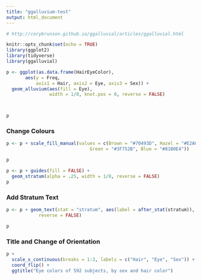 ```yaml
---
title: "ggalluvium-test"
output: html_document
---
```


```r

# http://corybrunson.github.io/ggalluvial/articles/ggalluvial.html

knitr::opts_chunk$set(echo = TRUE)
library(ggplot2)
library(tidyverse)
library(ggalluvial)
```


```r
p <- ggplot(as.data.frame(HairEyeColor),
       aes(y = Freq,
           axis1 = Hair, axis2 = Eye, axis3 = Sex)) +
  geom_alluvium(aes(fill = Eye),
                width = 1/8, knot.pos = 0, reverse = FALSE) 



p
```


### Change Colours

```r
p <- p + scale_fill_manual(values = c(Brown = "#70493D", Hazel = "#E2AC76",
                               Green = "#3F752B", Blue = "#81B0E4")) 

p
```

```r

p <- p + guides(fill = FALSE) +
  geom_stratum(alpha = .25, width = 1/8, reverse = FALSE) 
p
```

### Add Stratum Text

```r
p <- p + geom_text(stat = "stratum", aes(label = after_stat(stratum)),
            reverse = FALSE) 

p
```


### Title and Change of Orientation
```r
p +
  scale_x_continuous(breaks = 1:3, labels = c("Hair", "Eye", "Sex")) +
  coord_flip() +
  ggtitle("Eye colors of 592 subjects, by sex and hair color")
```
